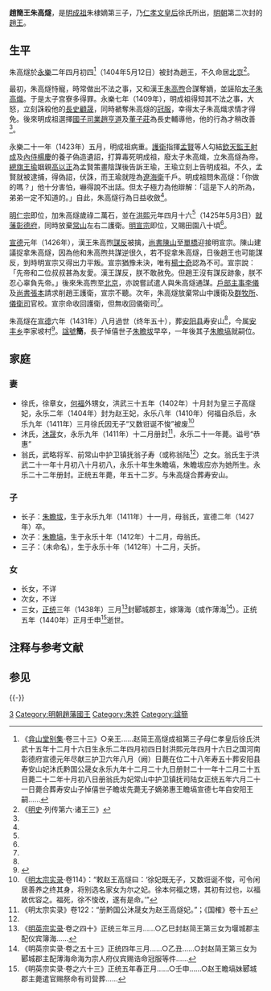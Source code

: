 {{CJK-New-Char|30260}}
{{東亞男性歷史人物
|名稱 =朱高燧
|身份 =[[明朝宗室|明朝宗室]]
|國家 = 中国
|時代 = [[明朝|明朝]]
|主君 = [[明太祖|明太祖]]<br>[[明惠帝|明惠帝]]<br>[[明成祖|明成祖]]<br>[[明仁宗|明仁宗]]<br>[[明宣宗|明宣宗]]
|屆數 =
|最高職務 =
|前任 = 趙王[[朱杞|朱杞]]
|繼任 = 趙惠王[[朱瞻塙|朱瞻塙]]
|圖片名稱 =
|圖片大小 =
|圖片說明 =
|姓 =[[朱姓|朱姓]]
|名 =高燧
|姓名 =朱高燧
|字 =
|名乘 =<!--琉球士族用-->
|官職 =
|封爵 =亲王
|封號 =赵王
|位階 =
|御稱號 =<!--日本皇族之稱號-->
|宮號1 =<!--日本皇族之宮號-->
|宮號2 =<!--朝鮮王族之宮號-->
|封地 =[[彰德府|彰德府]]
|神號 =
|尊號 =
|族裔 = 
|旗籍 =<!--清朝旗人專用-->
|氏族 =
|籍貫 =
|本貫 =
|祖籍 =
|本籍 =
|出身地 =
|府邸 =
|世系 = 赵王系，明成祖世系分支
|初名 =
|乳名 =<!--日本、朝鮮、琉球以外人物用-->
|幼名 =<!--日本人用-->
|兒名 =<!--朝鮮人用-->
|童名 =<!--琉球人用-->
|小字 =
|別名 =
|號 =
|法號 =
|院號 =
|其他名號 =
|出生日期 ={{birth date|1383|1|19}}
|出生地點 =
|婚年 =
|逝世年 ={{death date and age|1431|10|5|1383|1|19}}
|逝世地 =
|諡號 = 趙簡王
|墓葬 =
|祠廟 =
|父親 =成祖文皇帝[[明成祖|朱棣]]
|嫡母 =
|母親 =[[仁孝文皇后|仁孝文皇后]]徐氏
|元配 =
|正室 =
|妻 =徐氏<br>沐氏（[[沐晟|沐晟]]女）<br>翁氏
|繼室 =
|平妻 =
|側室 =
|元配之父 =
|元配之嫡母 =
|元配之母 =
|正室之父 =
|正室之嫡母 =
|正室之母 =
|妻之父 =
|妻之嫡母 =
|妻之母 =
|繼室之父 =
|繼室之嫡母 =
|繼室之母 =
|平妻之父 =
|平妻之嫡母 =
|平妻之母 =
|同胞兄弟 =仁宗昭皇帝[[明仁宗|朱高炽]]<br>漢王[[朱高煦|朱高煦]]
|同胞姊妹 =[[永安公主_(明成祖)|永安公主]]<br>[[永平公主_(明成祖)|永平公主]]<br>[[安成公主|安成公主]]<br>[[咸宁公主|咸宁公主]]
|異母兄弟 =皇子[[朱高爔|朱高爔]]
|異母姊妹 =[[常宁公主|常宁公主]]（母不详）
|異父兄弟 =
|異父姊妹 =
|繼兄弟 =
|繼姊妹 =
|子 =趙悼僖世子[[朱瞻𰉠|朱瞻坺]]<br>趙惠王[[朱瞻塙|朱瞻塙]]
|女 =长女<br>次女<br>三女郾城郡主
|嫡子 =
|嫡女 =
|庶子 =
|庶女 =
|養子 =
|養女 =
|繼子 =
|繼女 =
|其他親屬 =
|出身 = <!---此处指科举出身--->
|功名 = 
|經歷 = 
|著作 =
|注釋 =
}}
'''趙簡王朱高燧'''{{BD|1383年|1月19日|1431年|10月5日|catIdx=Z朱}}，是[[明成祖|明成祖]]朱棣嫡第三子，乃[[仁孝文皇后|仁孝文皇后]]徐氏所出，[[明朝|明朝]]第二次封的[[趙王|趙王]]。

== 生平 ==

朱高燧於[[永乐_(明朝)|永樂]]二年四月初四<ref name="a1">《[[弇山堂别集|弇山堂别集]]·卷三十三》○亲王......赵简王高燧成祖第三子母仁孝皇后徐氏洪武十五年十二月十六日生永乐二年四月初四日封洪熙元年四月十六日之国河南彰德府宣德元年尽献三护卫六年八月（阙）日薨在位二十八年寿五十葬安阳县寿安山妃沐氏黔国公晟女永乐九年十二月二十九日册封二十一年十二月二十五日薨二十二年十月初八日册翁氏为妃常山中护卫镇抚司陆女正统五年六月二十一日薨合葬寿安山子悼僖世子瞻坺先薨无子嫡弟惠王瞻塙宣德七年自安阳王嗣......</ref>（1404年5月12日）被封為趙王，不久命居[[北京|北京]]<ref name="a2">《[[明史|明史]]·列传第六·诸王三》</ref>。

最初，朱高燧恃寵，時常做出不法之事，又和漢王[[朱高煦|朱高煦]]合謀奪嫡，並誣陷[[太子|太子]][[朱高熾|朱高熾]]。于是太子宫寮多得罪。永樂七年（1409年），明成祖得知其不法之事，大怒，立刻誅殺他的[[長史|長史]][[顧晟|顧晟]]，同時褫奪朱高燧的[[冠服|冠服]]，幸得太子朱高熾求情才得免。後來明成祖選擇[[國子司業|國子司業]][[趙亨道|趙亨道]]及[[董子莊|董子莊]]為長史輔導他，他的行為才稍改善<ref name="a2" />。

永樂二十一年（1423年）五月，明成祖病重。[[護衛|護衛]]指揮[[孟賢|孟賢]]等人勾結[[欽天監|欽天監]][[王射成|王射成]]及[[內侍|內侍]][[楊慶|楊慶]]的養子偽造遺詔，打算毒死明成祖，廢太子朱高熾，立朱高燧為帝。[[總旗|總旗]][[王瑜_(1382年)|王瑜]]姻親[[高以正|高以正]]為孟賢策畫陰謀後告訴王瑜，王瑜立刻上告明成祖。不久，孟賢就被逮捕，得偽詔，伏誅，而王瑜就陞為[[遼海衛|遼海衛]]千戶。明成祖問朱高燧：「你做的嗎？」他十分害怕，嚇得說不出話。但太子極力為他辯解：「這是下人的所為，弟弟一定不知道的。」自此，朱高燧行為日益收斂<ref name="a2" />。

[[明仁宗|明仁宗]]即位，加朱高燧歲祿二萬石，並在[[洪熙|洪熙]]元年四月十六<ref name="a1" />（1425年5月3日）[[就藩|就藩]][[彰德府|彰德府]]，同時放棄[[常山郡|常山]]左右二護衛。[[明宣宗|明宣宗]]即位，又賜田園八十頃<ref name="a2" />。

[[宣德|宣德]]元年（1426年），漢王朱高煦[[高煦之亂|謀反]]被擒，[[尚书_(官职)|尚書]][[陳山|陳山]]至[[單橋|單橋]]迎接明宣宗。陳山建議捉拿朱高燧，因為他和朱高煦共謀逆很久，若不捉拿朱高燧，日後趙王也可能謀反，到時明宣宗又得出力平叛。宣宗猶豫未決，唯有[[楊士奇|楊士奇]]認為不可。宣宗說：「先帝和二位叔叔甚為友愛。漢王謀反，朕不敢赦免。但趙王沒有謀反跡象，朕不忍心辜負先帝。」後來朱高煦至[[北京|北京]]，亦說嘗試遣人與朱高燧通謀。[[户部_(官署)|戶部]][[主事|主事]][[李儀|李儀]]及[[尚书_(官职)|尚書]][[張本_(明朝尚書)|張本]]請求削趙王護衛，宣宗不聽。次年，朱高燧放棄常山中護衛及[[群牧所|群牧所]]、[[儀衛司|儀衛司]]官校。宣宗命收回護衛，但無收回儀衛司<ref name="a2" />。

朱高燧在[[宣德|宣德]]六年（1431年）八月過世（终年五十），葬[[安阳县|安阳县]]寿安山<ref name="a1" />，今属[[安丰乡_(安阳县)|安丰乡]]李家坡村<ref>{{Cite web|title=安 丰: 文化丰厚之乡|url=http://www.ayrbs.com/epaper/html/2011-09/21/content_52225.htm|accessdate=2018-03-10|author=贾振林|date=2011-09-21|publisher=安阳日报电子版——安阳网|language=Zh-hans|archive-date=2018-03-10|archive-url=https://web.archive.org/web/20180310205402/http://www.ayrbs.com/epaper/html/2011-09/21/content_52225.htm|dead-url=no}}</ref>。[[諡號|諡號]]'''簡'''，長子悼僖世子[[趙悼僖世子|朱瞻坺]]早卒，一年後其子[[朱瞻塙|朱瞻塙]]就嗣位。

==家庭==
{{Ahnentafel top}}<center>
{{ahnentafel-compact5
|boxstyle_1=background-color: #ff8000;
|boxstyle_2=background-color: #ff6700;
|boxstyle_3=background-color: #ff4e00;
|boxstyle_4=background-color: #ff3500;
|boxstyle_5=background-color: #ff1c00;
|1='''赵简王朱高燧'''
|2='''父：'''成祖文皇帝[[明成祖|朱棣]]
|3='''母：'''[[仁孝文皇后|仁孝文皇后]]徐氏
|4='''祖父：'''太祖高皇帝[[朱元璋|朱元璋]]
|5='''祖母：'''[[孝慈高皇后_(明朝)|孝慈高皇后]]马氏
|6='''外祖父：'''（追封）中山武宁王[[徐达|徐达]]
|7='''外祖母：'''（追封）中山王夫人[[谢再兴#女儿|谢氏]]
|8='''曾祖父：'''（追尊）仁祖淳皇帝[[朱世珍|朱世珍]]
|9='''曾祖母：'''（追尊）[[淳皇后|淳皇后]]陈氏
|10='''外曾祖父：'''（追封）徐王马公
|11='''外曾祖母：'''（追封）徐王夫人郑媪
|12='''外曾祖父：'''（追封）中山王徐六四
|13='''外曾祖母：'''（追封）中山王夫人蔡氏
|14='''外曾祖父：'''[[谢再兴|谢再兴]]
|15=
|16='''高祖父：'''（追尊）熙祖裕皇帝[[朱初一|朱初一]]
|17='''高祖母：'''（追尊）[[裕皇后|裕皇后]]王氏
|18='''外高祖父：'''（追封）杨王[[陈公|陈公]]
|19='''外高祖母：'''（追封）杨王夫人
|20=
|21=
|22=
|23=
|24='''外高祖父：'''（追封）中山王徐四七
|25='''外高祖母：'''（追封）中山王夫人周氏
|26=
|27=
|28=
|29=
|30=
|31=
}}</center>
{{ahnentafel bottom}}
===妻===
*徐氏，徐章女，[[何福_(明朝)|何福]]外甥女，洪武三十五年（1402年）十月封为皇三子高燧妃，永乐二年（1404年）封为赵王妃，永乐八年（1410年）何福自杀后，永乐九年（1411年）三月徐氏因无子“又数诳诞不悛”被废<ref>《[[明太宗实录|明太宗实录]]·卷114》：“敕赵王高燧曰：‘徐妃既无子，又数诳诞不悛，可令闲居善养之终其身，将别选名家女为尔之妃。徐本何福之甥，其初有过也，以福故优容之。福死，徐不悛改，遂有是命。’”</ref>
*沐氏，[[沐晟|沐晟]]女，永乐九年（1411年）十二月册封<ref>《明太宗实录》卷122：“册黔国公沐晟女为赵王高燧妃。”；《国榷》卷十五</ref>，永乐二十一年薨。谥号“恭惠”
*翁氏，武略将军、前常山中护卫镇抚翁子寿（或称翁陆<ref name="a1" />）之女。翁氏生于洪武二十一年十月初八十月初八，永乐十年生朱瞻塙，朱瞻坺应亦为她所生。永乐二十二年册封。正统五年薨，年五十二岁。与朱高燧合葬寿安山。

===子===
*长子：[[朱瞻𰉠|朱瞻坺]]，生于永乐九年（1411年）十一月，母翁氏，宣德二年（1427年）卒。
*次子：[[朱瞻塙|朱瞻塙]]，生于永乐十年（1412年）十二月，母翁氏。
*三子：（未命名），生于永乐十年（1412年）十二月，夭折。

===女===
*长女，不详
*次女，不详
*三女，[[正统_(年号)|正统]]三年（1438年）三月<ref>《[[明英宗实录|明英宗实录]]·卷之四十》正统三年三月......○乙巳封赵简王第三女为堰城郡主配仪宾簿海......</ref>封郾城郡主，嫁簿海（或作薄海<ref>《明英宗实录·卷之五十三》正统四年三月......○乙丑......○封赵简王第三女为郾城郡主配薄海命海为宗人府仪宾赐诰命冠服等件......</ref>）。正统五年（1440年）正月壬申<ref>《明英宗实录·卷之六十三》正统五年春正月......○壬申......○赵王瞻塙妹郾城郡主薨遣官赐祭命有司营葬......</ref>逝世。

== 注释与参考文献 ==
{{reflist}}

==参见==
{{-}}
{{S-start}}
{{s-hou|[[明朝|明朝]]<br>[[明朝皇室|朱氏皇室]]<br>[[明成祖|明成祖]]世系分支|1383年|1月19日|1431年|10月5日}}
{{s-roy|cn}}
{{s-break}}
{{s-vac|第二次分封|last=[[朱杞|朱杞]]}}
{{s-title|[[明朝藩王列表_(趙王系)|赵王]]|1404年5月12日－1431年10月5日<br>（[[永乐_(明朝)|永乐]]二年四月初四－[[宣德|宣德]]六年）<br>（就藩于1425年5月3日，即[[洪熙|洪熙]]元年四月十六）}}
{{s-aft|after=惠王[[朱瞻塙|朱瞻塙]]}}
{{end}}
{{明成祖皇室}}
[[Category:明成祖皇子|3]]
[[Category:明朝趙藩國王|Category:明朝趙藩國王]]
[[Category:朱姓|Category:朱姓]]
[[Category:諡簡|Category:諡簡]]